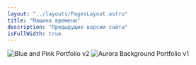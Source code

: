 ```yaml
---
layout: "../layouts/PagesLayout.astro"
title: "Машина времени"
description: "Предыдущие версии сайта"
isFullWidth: true
---
```



<Image
  src={portfolio_v2}
  alt="Blue and Pink Portfolio v2"
  format="webp"
  quality="70"
  decoding="async"
/>
<Image
  src={portfolio_v1}
  alt="Aurora Background Portfolio v1"
  format="webp"
  quality="70"
  loading="lazy"
  decoding="async"
/>
